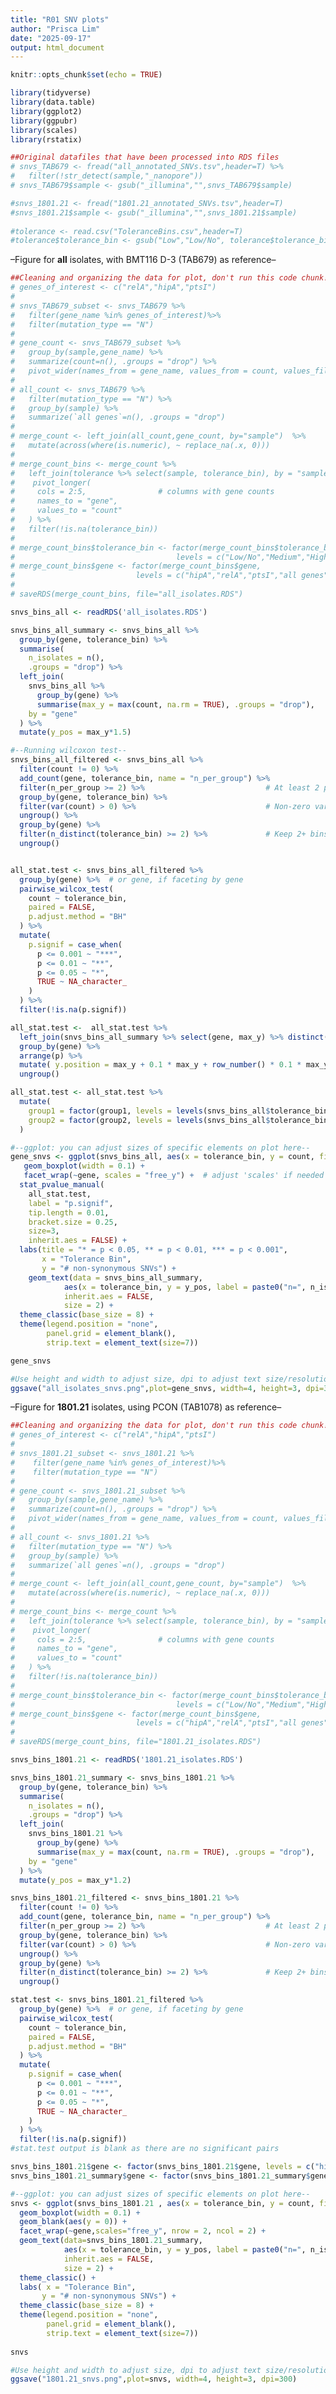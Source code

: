 ---
title: "R01 SNV plots"
author: "Prisca Lim"
date: "2025-09-17"
output: html_document
---

```{r setup, include=FALSE}
knitr::opts_chunk$set(echo = TRUE)

library(tidyverse)
library(data.table)
library(ggplot2)
library(ggpubr)
library(scales)
library(rstatix)
```


```{r}
##Original datafiles that have been processed into RDS files
# snvs_TAB679 <- fread("all_annotated_SNVs.tsv",header=T) %>%
#   filter(!str_detect(sample,"_nanopore"))
# snvs_TAB679$sample <- gsub("_illumina","",snvs_TAB679$sample)

#snvs_1801.21 <- fread("1801.21_annotated_SNVs.tsv",header=T)
#snvs_1801.21$sample <- gsub("_illumina","",snvs_1801.21$sample)
 
#tolerance <- read.csv("ToleranceBins.csv",header=T)
#tolerance$tolerance_bin <- gsub("Low","Low/No", tolerance$tolerance_bin)
```

--Figure for **all** isolates, with BMT116 D-3 (TAB679) as reference--
```{r}
##Cleaning and organizing the data for plot, don't run this code chunk!
# genes_of_interest <- c("relA","hipA","ptsI")
# 
# snvs_TAB679_subset <- snvs_TAB679 %>%
#   filter(gene_name %in% genes_of_interest)%>%
#   filter(mutation_type == "N")
# 
# gene_count <- snvs_TAB679_subset %>%
#   group_by(sample,gene_name) %>%
#   summarize(count=n(), .groups = "drop") %>%
#   pivot_wider(names_from = gene_name, values_from = count, values_fill = 0)
# 
# all_count <- snvs_TAB679 %>%
#   filter(mutation_type == "N") %>%
#   group_by(sample) %>%
#   summarize(`all genes`=n(), .groups = "drop")
# 
# merge_count <- left_join(all_count,gene_count, by="sample")  %>%
#   mutate(across(where(is.numeric), ~ replace_na(.x, 0)))
# 
# merge_count_bins <- merge_count %>%
#   left_join(tolerance %>% select(sample, tolerance_bin), by = "sample")  %>%
#    pivot_longer(
#     cols = 2:5,                # columns with gene counts
#     names_to = "gene",
#     values_to = "count"
#   ) %>%
#   filter(!is.na(tolerance_bin))
# 
# merge_count_bins$tolerance_bin <- factor(merge_count_bins$tolerance_bin,
#                                    levels = c("Low/No","Medium","High"))
# merge_count_bins$gene <- factor(merge_count_bins$gene,
#                           levels = c("hipA","relA","ptsI","all genes"))
# 
# saveRDS(merge_count_bins, file="all_isolates.RDS")
```

```{r}
snvs_bins_all <- readRDS('all_isolates.RDS')

snvs_bins_all_summary <- snvs_bins_all %>%
  group_by(gene, tolerance_bin) %>%
  summarise(
    n_isolates = n(),
    .groups = "drop") %>%
  left_join(
    snvs_bins_all %>%
      group_by(gene) %>%
      summarise(max_y = max(count, na.rm = TRUE), .groups = "drop"),
    by = "gene"
  ) %>%
  mutate(y_pos = max_y*1.5)  

#--Running wilcoxon test--
snvs_bins_all_filtered <- snvs_bins_all %>%
  filter(count != 0) %>%
  add_count(gene, tolerance_bin, name = "n_per_group") %>%
  filter(n_per_group >= 2) %>%                           # At least 2 per bin
  group_by(gene, tolerance_bin) %>%
  filter(var(count) > 0) %>%                             # Non-zero variance
  ungroup() %>%
  group_by(gene) %>%
  filter(n_distinct(tolerance_bin) >= 2) %>%             # Keep 2+ bins
  ungroup()


all_stat.test <- snvs_bins_all_filtered %>%
  group_by(gene) %>%  # or gene, if faceting by gene
  pairwise_wilcox_test(
    count ~ tolerance_bin,
    paired = FALSE,             
    p.adjust.method = "BH"
  ) %>%
  mutate(
    p.signif = case_when(
      p <= 0.001 ~ "***",
      p <= 0.01 ~ "**",
      p <= 0.05 ~ "*",
      TRUE ~ NA_character_    
    )
  ) %>%
  filter(!is.na(p.signif))  

all_stat.test <-  all_stat.test %>%
  left_join(snvs_bins_all_summary %>% select(gene, max_y) %>% distinct(), by = "gene") %>%
  group_by(gene) %>%
  arrange(p) %>%
  mutate( y.position = max_y + 0.1 * max_y + row_number() * 0.1 * max_y) %>%
  ungroup()

all_stat.test <- all_stat.test %>%
  mutate(
    group1 = factor(group1, levels = levels(snvs_bins_all$tolerance_bin)),
    group2 = factor(group2, levels = levels(snvs_bins_all$tolerance_bin))
  )

#--ggplot: you can adjust sizes of specific elements on plot here--
gene_snvs <- ggplot(snvs_bins_all, aes(x = tolerance_bin, y = count, fill = tolerance_bin )) +
   geom_boxplot(width = 0.1) +
   facet_wrap(~gene, scales = "free_y") +  # adjust 'scales' if needed
  stat_pvalue_manual(
    all_stat.test,
    label = "p.signif",
    tip.length = 0.01,
    bracket.size = 0.25,
    size=3,
    inherit.aes = FALSE) +
  labs(title = "* = p < 0.05, ** = p < 0.01, *** = p < 0.001",
       x = "Tolerance Bin",
       y = "# non-synonymous SNVs") +
    geom_text(data = snvs_bins_all_summary,
            aes(x = tolerance_bin, y = y_pos, label = paste0("n=", n_isolates)),
            inherit.aes = FALSE,
            size = 2) +
  theme_classic(base_size = 8) +
  theme(legend.position = "none", 
        panel.grid = element_blank(), 
        strip.text = element_text(size=7))

gene_snvs

#Use height and width to adjust size, dpi to adjust text size/resolution for entire figure
ggsave("all_isolates_snvs.png",plot=gene_snvs, width=4, height=3, dpi=300)
```

--Figure for **1801.21** isolates, using PCON (TAB1078) as reference--
```{r}
##Cleaning and organizing the data for plot, don't run this code chunk!
# genes_of_interest <- c("relA","hipA","ptsI")
# 
# snvs_1801.21_subset <- snvs_1801.21 %>%
#    filter(gene_name %in% genes_of_interest)%>%
#    filter(mutation_type == "N")
# 
# gene_count <- snvs_1801.21_subset %>%
#   group_by(sample,gene_name) %>%
#   summarize(count=n(), .groups = "drop") %>%
#   pivot_wider(names_from = gene_name, values_from = count, values_fill = 0)
# 
# all_count <- snvs_1801.21 %>%
#   filter(mutation_type == "N") %>%
#   group_by(sample) %>%
#   summarize(`all genes`=n(), .groups = "drop")
# 
# merge_count <- left_join(all_count,gene_count, by="sample")  %>%
#   mutate(across(where(is.numeric), ~ replace_na(.x, 0)))
# 
# merge_count_bins <- merge_count %>%
#   left_join(tolerance %>% select(sample, tolerance_bin), by = "sample")  %>%
#    pivot_longer(
#     cols = 2:5,                # columns with gene counts
#     names_to = "gene",
#     values_to = "count"
#   ) %>%
#   filter(!is.na(tolerance_bin))
# 
# merge_count_bins$tolerance_bin <- factor(merge_count_bins$tolerance_bin,
#                                    levels = c("Low/No","Medium","High"))
# merge_count_bins$gene <- factor(merge_count_bins$gene,
#                           levels = c("hipA","relA","ptsI","all genes"))
# 
# saveRDS(merge_count_bins, file="1801.21_isolates.RDS")
```

```{r}
snvs_bins_1801.21 <- readRDS('1801.21_isolates.RDS')

snvs_bins_1801.21_summary <- snvs_bins_1801.21 %>%
  group_by(gene, tolerance_bin) %>%
  summarise(
    n_isolates = n(),
    .groups = "drop") %>%
  left_join(
    snvs_bins_1801.21 %>%
      group_by(gene) %>%
      summarise(max_y = max(count, na.rm = TRUE), .groups = "drop"),
    by = "gene"
  ) %>%
  mutate(y_pos = max_y*1.2)  

snvs_bins_1801.21_filtered <- snvs_bins_1801.21 %>%
  filter(count != 0) %>%
  add_count(gene, tolerance_bin, name = "n_per_group") %>%
  filter(n_per_group >= 2) %>%                           # At least 2 per bin
  group_by(gene, tolerance_bin) %>%
  filter(var(count) > 0) %>%                             # Non-zero variance
  ungroup() %>%
  group_by(gene) %>%
  filter(n_distinct(tolerance_bin) >= 2) %>%             # Keep 2+ bins
  ungroup()

stat.test <- snvs_bins_1801.21_filtered %>%
  group_by(gene) %>%  # or gene, if faceting by gene
  pairwise_wilcox_test(
    count ~ tolerance_bin,
    paired = FALSE,             
    p.adjust.method = "BH"
  ) %>%
  mutate(
    p.signif = case_when(
      p <= 0.001 ~ "***",
      p <= 0.01 ~ "**",
      p <= 0.05 ~ "*",
      TRUE ~ NA_character_    
    )
  ) %>%
  filter(!is.na(p.signif))  
#stat.test output is blank as there are no significant pairs

snvs_bins_1801.21$gene <- factor(snvs_bins_1801.21$gene, levels = c("hipA","relA","ptsI","all genes"))
snvs_bins_1801.21_summary$gene <- factor(snvs_bins_1801.21_summary$gene, levels = c("hipA","relA","ptsI","all genes"))

#--ggplot: you can adjust sizes of specific elements on plot here--
snvs <- ggplot(snvs_bins_1801.21 , aes(x = tolerance_bin, y = count, fill = tolerance_bin )) +
  geom_boxplot(width = 0.1) +
  geom_blank(aes(y = 0)) +
  facet_wrap(~gene,scales="free_y", nrow = 2, ncol = 2) +
  geom_text(data=snvs_bins_1801.21_summary,
            aes(x = tolerance_bin, y = y_pos, label = paste0("n=", n_isolates)),
            inherit.aes = FALSE,
            size = 2) +
  theme_classic() +
  labs( x = "Tolerance Bin",
       y = "# non-synonymous SNVs") +
  theme_classic(base_size = 8) +
  theme(legend.position = "none", 
        panel.grid = element_blank(), 
        strip.text = element_text(size=7))
  
snvs

#Use height and width to adjust size, dpi to adjust text size/resolution for entire figure
ggsave("1801.21_snvs.png",plot=snvs, width=4, height=3, dpi=300)
```



